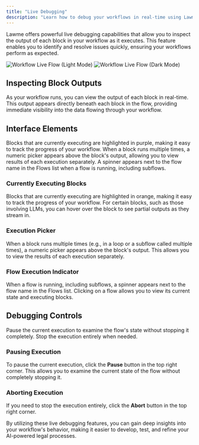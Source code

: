 ```yaml
---
title: "Live Debugging"
description: "Learn how to debug your workflows in real-time using Lawme's live debugging features"
---
```


Lawme offers powerful live debugging capabilities that allow you to inspect the output of each block in your workflow as it executes. This feature enables you to identify and resolve issues quickly, ensuring your workflows perform as expected.

<Frame>
  <img src="../assets/workflows_live_light.gif" alt="Workflow Live Flow (Light Mode)" className="block dark:hidden" />
  <img src="../assets/workflows_live_dark.gif" alt="Workflow Live Flow (Dark Mode)" className="hidden dark:block" />
</Frame>

## Inspecting Block Outputs

As your workflow runs, you can view the output of each block in real-time. This output appears directly beneath each block in the flow, providing immediate visibility into the data flowing through your workflow.

## Interface Elements

<CardGroup cols={3}>
  <Card
    title="Currently Executing Blocks"
    icon="circle-play"
  >
    Blocks that are currently executing are highlighted in purple, making it easy to track the progress of your workflow.
  </Card>
  <Card
    title="Execution Picker"
    icon="list-ol"
  >
    When a block runs multiple times, a numeric picker appears above the block's output, allowing you to view results of each execution separately.
  </Card>
  <Card
    title="Flow Execution Indicator"
    icon="spinner"
  >
    A spinner appears next to the flow name in the Flows list when a flow is running, including subflows.
  </Card>
</CardGroup>

### Currently Executing Blocks

Blocks that are currently executing are highlighted in orange, making it easy to track the progress of your workflow. For certain blocks, such as those involving LLMs, you can hover over the block to see partial outputs as they stream in.

### Execution Picker

When a block runs multiple times (e.g., in a loop or a subflow called multiple times), a numeric picker appears above the block's output. This allows you to view the results of each execution separately.

### Flow Execution Indicator

When a flow is running, including subflows, a spinner appears next to the flow name in the Flows list. Clicking on a flow allows you to view its current state and executing blocks.

## Debugging Controls

<CardGroup cols={2}>
  <Card
    title="Pausing Execution"
    icon="pause"
  >
    Pause the current execution to examine the flow's state without stopping it completely.
  </Card>
  <Card
    title="Aborting Execution"
    icon="stop"
  >
    Stop the execution entirely when needed.
  </Card>
</CardGroup>

### Pausing Execution

To pause the current execution, click the **Pause** button in the top right corner. This allows you to examine the current state of the flow without completely stopping it.

### Aborting Execution

If you need to stop the execution entirely, click the **Abort** button in the top right corner.

<Tip>
  By utilizing these live debugging features, you can gain deep insights into your workflow's behavior, making it easier to develop, test, and refine your AI-powered legal processes.
</Tip>
